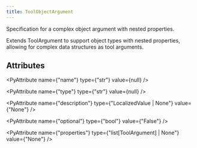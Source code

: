 ```yaml
---
title: ToolObjectArgument
---
```


Specification for a complex object argument with nested properties.

Extends ToolArgument to support object types with nested properties,
allowing for complex data structures as tool arguments.

## Attributes

<PyAttribute name={"name"} type={"str"} value={null} />

<PyAttribute name={"type"} type={"str"} value={null} />

<PyAttribute
  name={"description"}
  type={"LocalizedValue | None"}
  value={"None"}
/>

<PyAttribute name={"optional"} type={"bool"} value={"False"} />

<PyAttribute
  name={"properties"}
  type={"list[ToolArgument] | None"}
  value={"None"}
/>
